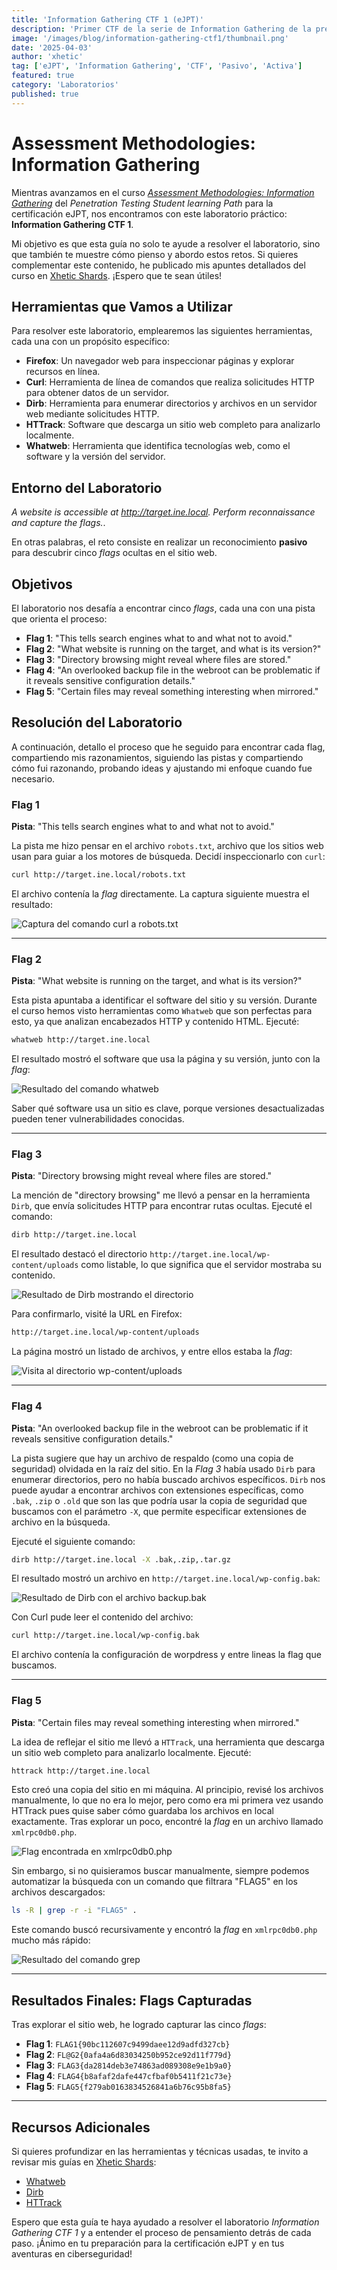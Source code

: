 ```yaml
---
title: 'Information Gathering CTF 1 (eJPT)'
description: 'Primer CTF de la serie de Information Gathering de la preparación para el eJPT'
image: '/images/blog/information-gathering-ctf1/thumbnail.png'
date: '2025-04-03'
author: 'xhetic'
tag: ['eJPT', 'Information Gathering', 'CTF', 'Pasivo', 'Activa']
featured: true
category: 'Laboratorios'
published: true
---
```


# Assessment Methodologies: Information Gathering

Mientras avanzamos en el curso [*Assessment Methodologies: Information Gathering*](https://my.ine.com/CyberSecurity/courses/454b33b7/assessment-methodologies-information-gathering) del *Penetration Testing Student learning Path* para la certificación eJPT, nos encontramos con este laboratorio práctico: **Information Gathering CTF 1**.

Mi objetivo es que esta guía no solo te ayude a resolver el laboratorio, sino que también te muestre cómo pienso y abordo estos retos. Si quieres complementar este contenido, he publicado mis apuntes detallados del curso en [Xhetic Shards](https://xhetic-shards.vercel.app/certs/ejptv2/information-gathering/introduction.html). ¡Espero que te sean útiles!



## Herramientas que Vamos a Utilizar

Para resolver este laboratorio, emplearemos las siguientes herramientas, cada una con un propósito específico:

- **Firefox**: Un navegador web para inspeccionar páginas y explorar recursos en línea.
- **Curl**: Herramienta de línea de comandos que realiza solicitudes HTTP para obtener datos de un servidor.
- **Dirb**: Herramienta para enumerar directorios y archivos en un servidor web mediante solicitudes HTTP.
- **HTTrack**: Software que descarga un sitio web completo para analizarlo localmente.
- **Whatweb**: Herramienta que identifica tecnologías web, como el software y la versión del servidor.



## Entorno del Laboratorio

*A website is accessible at http://target.ine.local. Perform reconnaissance and capture the flags.*.

En otras palabras, el reto consiste en realizar un reconocimiento **pasivo** para descubrir cinco *flags* ocultas en el sitio web.



## Objetivos

El laboratorio nos desafía a encontrar cinco *flags*, cada una con una pista que orienta el proceso:

- **Flag 1**: "This tells search engines what to and what not to avoid."
- **Flag 2**: "What website is running on the target, and what is its version?"
- **Flag 3**: "Directory browsing might reveal where files are stored."
- **Flag 4**: "An overlooked backup file in the webroot can be problematic if it reveals sensitive configuration details."
- **Flag 5**: "Certain files may reveal something interesting when mirrored."



## Resolución del Laboratorio

A continuación, detallo el proceso que he seguido para encontrar cada flag, compartiendo mis razonamientos, siguiendo las pistas y compartiendo cómo fui razonando, probando ideas y ajustando mi enfoque cuando fue necesario.

### Flag 1

**Pista**: "This tells search engines what to and what not to avoid."

La pista me hizo pensar en el archivo `robots.txt`, archivo que los sitios web usan para guiar a los motores de búsqueda. Decidí inspeccionarlo con `curl`:

```bash
curl http://target.ine.local/robots.txt
```

El archivo contenía la *flag* directamente. La captura siguiente muestra el resultado:

![Captura del comando curl a robots.txt](/images/blog/information-gathering-ctf1/flag1.png)

---

### Flag 2

**Pista**: "What website is running on the target, and what is its version?"

Esta pista apuntaba a identificar el software del sitio y su versión. Durante el curso hemos visto herramientas como `Whatweb` que son perfectas para esto, ya que analizan encabezados HTTP y contenido HTML. Ejecuté:

```bash
whatweb http://target.ine.local
```

El resultado mostró el software que usa la página y su versión, junto con la *flag*:

![Resultado del comando whatweb](/images/blog/information-gathering-ctf1/flag2.png)

Saber qué software usa un sitio es clave, porque versiones desactualizadas pueden tener vulnerabilidades conocidas.

---

### Flag 3

**Pista**: "Directory browsing might reveal where files are stored."

La mención de "directory browsing" me llevó a pensar en la herramienta `Dirb`, que envía solicitudes HTTP para encontrar rutas ocultas. Ejecuté el comando:

```bash
dirb http://target.ine.local
```

El resultado destacó el directorio `http://target.ine.local/wp-content/uploads` como listable, lo que significa que el servidor mostraba su contenido.

![Resultado de Dirb mostrando el directorio](/images/blog/information-gathering-ctf1/flag3-1.png)

Para confirmarlo, visité la URL en Firefox:

```bash
http://target.ine.local/wp-content/uploads
```

La página mostró un listado de archivos, y entre ellos estaba la *flag*:

![Visita al directorio wp-content/uploads](/images/blog/information-gathering-ctf1/flag3-2.png)

---

### Flag 4

**Pista**: "An overlooked backup file in the webroot can be problematic if it reveals sensitive configuration details."

La pista sugiere que hay un archivo de respaldo (como una copia de seguridad) olvidada en la raíz del sitio. En la *Flag 3* había usado `Dirb` para enumerar directorios, pero no había buscado archivos específicos. `Dirb` nos puede ayudar a encontrar archivos con extensiones específicas, como `.bak`, `.zip` o `.old` que son las que podría usar la copia de seguridad que buscamos con el parámetro `-X`, que permite especificar extensiones de archivo en la búsqueda.

Ejecuté el siguiente comando:

```bash
dirb http://target.ine.local -X .bak,.zip,.tar.gz
```

El resultado mostró un archivo en `http://target.ine.local/wp-config.bak`:

![Resultado de Dirb con el archivo backup.bak](/images/blog/information-gathering-ctf1/flag4.png)

Con Curl pude leer el contenido del archivo:

```bash
curl http://target.ine.local/wp-config.bak
```

El archivo contenía la configuración de worpdress y entre lineas la flag que buscamos.

---

### Flag 5

**Pista**: "Certain files may reveal something interesting when mirrored."

La idea de reflejar el sitio me llevó a `HTTrack`, una herramienta que descarga un sitio web completo para analizarlo localmente. Ejecuté:

```bash
httrack http://target.ine.local
```

Esto creó una copia del sitio en mi máquina. Al principio, revisé los archivos manualmente, lo que no era lo mejor, pero como era mi primera vez usando HTTrack pues quise saber cómo guardaba los archivos en local exactamente. Tras explorar un poco, encontré la *flag* en un archivo llamado `xmlrpc0db0.php`.

![Flag encontrada en xmlrpc0db0.php](/images/blog/information-gathering-ctf1/flag5-1.png)

Sin embargo, si no quisieramos buscar manualmente, siempre podemos automatizar la búsqueda con un comando que filtrara "FLAG5" en los archivos descargados:

```bash
ls -R | grep -r -i "FLAG5" .
```

Este comando buscó recursivamente y encontró la *flag* en `xmlrpc0db0.php` mucho más rápido:

![Resultado del comando grep](/images/blog/information-gathering-ctf1/flag5-2.png)

---

## Resultados Finales: Flags Capturadas

Tras explorar el sitio web, he logrado capturar las cinco *flags*:

- **Flag 1**: `FLAG1{90bc112607c9499daee12d9adfd327cb}`
- **Flag 2**: `FL@G2{0afa4a6d83034250b952ce92d11f779d}`
- **Flag 3**: `FLAG3{da2814deb3e74863ad089308e9e1b9a0}`
- **Flag 4**: `FLAG4{b8afaf2dafe447cfbaf0b5411f21c73e}`
- **Flag 5**: `FLAG5{f279ab0163834526841a6b76c95b8fa5}`

---

## Recursos Adicionales

Si quieres profundizar en las herramientas y técnicas usadas, te invito a revisar mis guías en [Xhetic Shards](https://xhetic-shards.vercel.app/):
- [Whatweb](https://xhetic-shards.vercel.app/whatweb)
- [Dirb](https://xhetic-shards.vercel.app/dirb)
- [HTTrack](https://xhetic-shards.vercel.app/HTTrack)


Espero que esta guía te haya ayudado a resolver el laboratorio *Information Gathering CTF 1* y a entender el proceso de pensamiento detrás de cada paso. ¡Ánimo en tu preparación para la certificación eJPT y en tus aventuras en ciberseguridad!